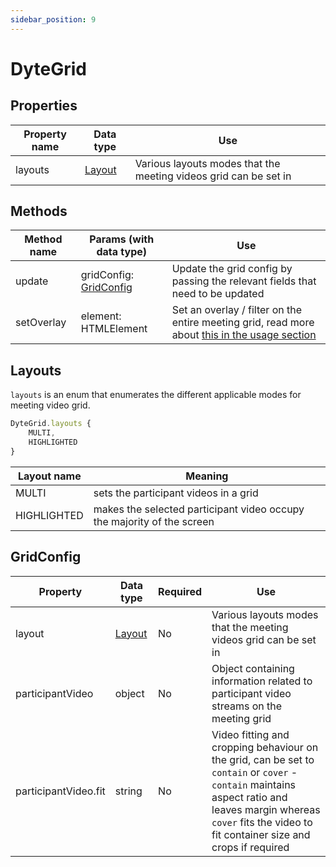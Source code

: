 ```yaml
---
sidebar_position: 9
---
```


# DyteGrid

## Properties

| Property name | Data type          | Use                                                              |
| ------------- | ------------------ | ---------------------------------------------------------------- |
| layouts       | [Layout](#layouts) | Various layouts modes that the meeting videos grid can be set in |

## Methods

| Method name | Params (with data type)               | Use                                                                                                                                                             |
| ----------- | ------------------------------------- | --------------------------------------------------------------------------------------------------------------------------------------------------------------- |
| update      | gridConfig: [GridConfig](#gridconfig) | Update the grid config by passing the relevant fields that need to be updated                                                                                   |
| setOverlay  | element: HTMLElement                  | Set an overlay / filter on the entire meeting grid, read more about [this in the usage section](./../customize-meeting-ui#add-overlay--filter-to-meeting-video) |

## Layouts

`layouts` is an enum that enumerates the different applicable modes for meeting video grid.

```ts
DyteGrid.layouts {
    MULTI,
    HIGHLIGHTED
}
```

| Layout name | Meaning                                                                |
| ----------- | ---------------------------------------------------------------------- |
| MULTI       | sets the participant videos in a grid                                  |
| HIGHLIGHTED | makes the selected participant video occupy the majority of the screen |

## GridConfig

| Property             | Data type          | Required | Use                                                                                                                                                                                                                  |
| -------------------- | ------------------ | -------- | -------------------------------------------------------------------------------------------------------------------------------------------------------------------------------------------------------------------- |
| layout               | [Layout](#layouts) | No       | Various layouts modes that the meeting videos grid can be set in                                                                                                                                                     |
| participantVideo     | object             | No       | Object containing information related to participant video streams on the meeting grid                                                                                                                               |
| participantVideo.fit | string             | No       | Video fitting and cropping behaviour on the grid, can be set to `contain` or `cover` - `contain` maintains aspect ratio and leaves margin whereas `cover` fits the video to fit container size and crops if required |

<!-- | participantVideo.controlButton         | object                   | No       | Object containing info about                                                                                                                                                                                                                      |
| participantVideo.controlButton.icon    | ReactNode \| HTMLElement | Yes      |                                                                                                                                                                                                                      |
| participantVideo.controlButton.onClick | function                 | Yes      |                                                                                                                                                                                                                      | -->
